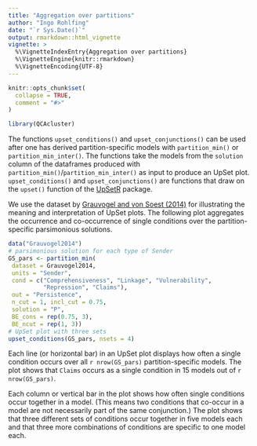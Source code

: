 ```yaml
---
title: "Aggregation over partitions"
author: "Ingo Rohlfing"
date: "`r Sys.Date()`"
output: rmarkdown::html_vignette
vignette: >
  %\VignetteIndexEntry{Aggregation over partitions}
  %\VignetteEngine{knitr::rmarkdown}
  %\VignetteEncoding{UTF-8}
---
```


```r
knitr::opts_chunk$set(
  collapse = TRUE,
  comment = "#>"
)
```

```r
library(QCAcluster)
```

The functions `upset_conditions()` and `upset_conjunctions()` can be used after
one has derived partition-specific models with `partition_min()` or
`partition_min_inter()`. The functions take the models from the `solution` 
column of the dataframes produced with `partition_min()`/`partition_min_inter()`
as input to produce an UpSet plot. `upset_conditions()` and 
`upset_conjunctions()` are functions that draw on the `upset()` function of the 
[UpSetR](https://cran.r-project.org/web/packages/UpSetR/) package.

We use the dataset by 
[Grauvogel and von Soest (2014)](https://doi.org/10.1017/S1755773910000251) 
for illustrating the meaning and interpretation of UpSet plots. The following
plot aggregates the occurrence and co-occurrence of single conditions over
the partition-specific parsimonious solutions.
```r
data("Grauvogel2014")
# parsimonious solution for each type of Sender
GS_pars <- partition_min(
 dataset = Grauvogel2014,
 units = "Sender",
 cond = c("Comprehensiveness", "Linkage", "Vulnerability",
          "Repression", "Claims"),
 out = "Persistence",
 n_cut = 1, incl_cut = 0.75,
 solution = "P",
 BE_cons = rep(0.75, 3),
 BE_ncut = rep(1, 3))
# UpSet plot with three sets
upset_conditions(GS_pars, nsets = 4)
```

Each line (or horizontal bar) in an UpSet plot displays how often a single 
condition occurs over all `r nrow(GS_pars)` partition-specific models. 
The plot shows that `Claims` occurs as a single condition in 15 models out of 
`r nrow(GS_pars)`.

Each column or vertical bar in the plot shows how often single conditions 
occur together in a model. (This means two conditions that co-occur in a model
are not necessarily part of the same conjunction.) The plot shows that three 
different sets of conditions occur together in five models each and that 
three more combinations of conditions are specific to one model each.